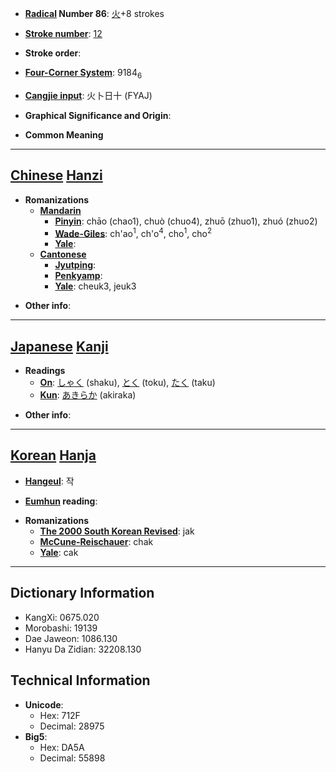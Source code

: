 * '''[[Wiktionary:Chinese radical index| Radical]] Number 86''': [[Wiktionary:Chinese radical index 火|火]]+8 strokes

* '''[[Wiktionary:Chinese total strokes index|Stroke number]]''': [[Wiktionary:Chinese total strokes index 12|12]]

* '''Stroke order''': 

* '''[[Wiktionary:Chinese four corner index|Four-Corner System]]''': 9184<sub>6</sub>

* '''[[Wiktionary:Chinese Cangjie index|Cangjie input]]''': 火卜日十 (FYAJ)

* '''Graphical Significance and Origin''': 

* '''Common Meaning'''

----

== [[Chinese]] [[Hanzi]] ==

* '''Romanizations'''
** '''[[Mandarin]]'''
*** '''[[Pinyin]]''': chāo (chao1), chuò (chuo4), zhuō (zhuo1), zhuó (zhuo2)
*** '''[[Wade-Giles]]''': ch'ao<sup>1</sup>, ch'o<sup>4</sup>, cho<sup>1</sup>, cho<sup>2</sup>
*** '''[[Yale]]''': 
** '''[[Cantonese]]'''
*** '''[[Jyutping]]''':
*** '''[[Penkyamp]]''': 
*** '''[[Yale]]''': cheuk3, jeuk3

* '''Other info''': 

----

== [[Japanese]] [[Kanji]] ==

* '''Readings'''
** '''[[On]]''': [[しゃく]] (shaku), [[とく]] (toku), [[たく]] (taku)
** '''[[Kun]]''': [[あきらか]] (akiraka)

* '''Other info''':  

----

== [[Korean]] [[Hanja]] ==

* '''[[Hangeul]]''': 작

* '''[[Eumhun]] reading''': 

* '''Romanizations'''
** '''[[The 2000 South Korean Revised Romanization|The 2000 South Korean Revised]]''': jak
** '''[[McCune-Reischauer]]''': chak
** '''[[Yale]]''': cak

----

== Dictionary Information ==

* KangXi: 0675.020
* Morobashi: 19139
* Dae Jaweon: 1086.130
* Hanyu Da Zidian: 32208.130

== Technical Information ==

* '''Unicode''':
** Hex: 712F
** Decimal: 28975
* '''Big5''':
** Hex: DA5A
** Decimal: 55898